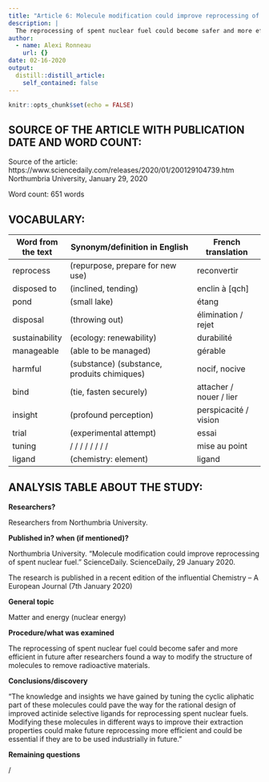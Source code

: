 ```yaml
---
title: "Article 6: Molecule modification could improve reprocessing of spent nuclear fuel"
description: |
  The reprocessing of spent nuclear fuel could become safer and more efficient in future after researchers found a way to modify the structure of molecules to remove radioactive materials.
author:
  - name: Alexi Ronneau
    url: {}
date: 02-16-2020
output:
  distill::distill_article:
    self_contained: false
---
```


```r
knitr::opts_chunk$set(echo = FALSE)
```

## SOURCE OF THE ARTICLE WITH PUBLICATION DATE AND WORD COUNT:

Source of the article: https://www.sciencedaily.com/releases/2020/01/200129104739.htm
Northumbria University, January 29, 2020

Word count: 651 words

## VOCABULARY:

| Word from the text | Synonym/definition in English               | French translation      |
| ------------------ | ------------------------------------------- | ----------------------- |
| reprocess          | (repurpose, prepare for new use)            | reconvertir             |
| disposed to        | (inclined, tending)                         | enclin à [qch]          |
| pond               | (small lake)                                | étang                   |
| disposal           | (throwing out)                              | élimination / rejet     |
| sustainability     | (ecology: renewability)                     | durabilité              |
| manageable         | (able to be managed)                        | gérable                 |
| harmful            | (substance) (substance, produits chimiques) | nocif, nocive           |
| bind               | (tie, fasten securely)                      | attacher / nouer / lier |
| insight            | (profound perception)                       | perspicacité / vision   |
| trial              | (experimental attempt)                      | essai                   |
| tuning             | / / / / / / / /                             | mise au point           |
| ligand             | (chemistry: element)                        | ligand                  |

## ANALYSIS TABLE ABOUT THE STUDY:

**Researchers?**

Researchers from Northumbria University.

**Published in? when (if mentioned)?**

Northumbria University. "Molecule modification could improve reprocessing of spent nuclear fuel." ScienceDaily. ScienceDaily, 29 January 2020. 

The research is published in a recent edition of the influential Chemistry -- A European Journal (7th January 2020)

**General topic**

Matter and energy (nuclear energy)

**Procedure/what was examined**

The reprocessing of spent nuclear fuel could become safer and more efficient in future after researchers found a way to modify the structure of molecules to remove radioactive materials.

**Conclusions/discovery**

"The knowledge and insights we have gained by tuning the cyclic aliphatic part of these molecules could pave the way for the rational design of improved actinide selective ligands for reprocessing spent nuclear fuels. Modifying these molecules in different ways to improve their extraction properties could make future reprocessing more efficient and could be essential if they are to be used industrially in future."

**Remaining questions**

/
